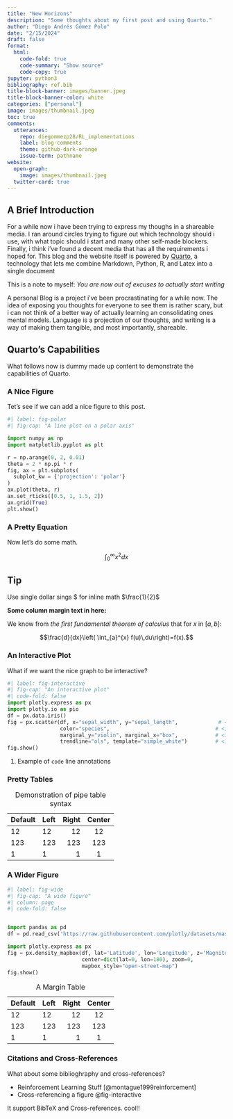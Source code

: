 ```yaml
---
title: "New Horizons"
description: "Some thoughts about my first post and using Quarto."
author: "Diego Andrés Gómez Polo"
date: "2/15/2024"
draft: false
format:
  html:
    code-fold: true
    code-summary: "Show source"
    code-copy: true
jupyter: python3
bibliography: ref.bib
title-block-banner: images/banner.jpeg
title-block-banner-color: white
categories: ["personal"]
image: images/thumbnail.jpeg
toc: true
comments: 
  utterances:
    repo: diegommezp28/RL_implementations
    label: blog-comments
    theme: github-dark-orange
    issue-term: pathname
website:
  open-graph: 
    image: images/thumbnail.jpeg
  twitter-card: true
---
```


## A Brief Introduction

For a while now i have been trying to express my thoughs in a shareable media. I ran around circles trying to figure out which technology should i use, with what topic should i start and many other self-made blockers. Finally, i think i've found a decent media that has all the requirements i hoped for. This blog and the website itself is powered by [Quarto](https://quarto.org/), a technology that lets me combine Markdown, Python, R, and Latex into a single document

This is a note to myself: *You are now out of excuses to actually start writing*

A personal Blog is a project i've been procrastinating for a while now. The idea of exposing you thoughts for everyone to see them is rather scary, but i can not think of a better way of actually learning an consolidating ones mental models. Language is a projection of our thoughts, and writing is a way of making them tangible, and most importantly, shareable.




## Quarto's Capabilities
What follows now is dummy made up content to demonstrate the capabilities of Quarto.

### A Nice Figure

Tet's see if we can add a nice figure to this post.

```python
#| label: fig-polar
#| fig-cap: "A line plot on a polar axis"

import numpy as np
import matplotlib.pyplot as plt

r = np.arange(0, 2, 0.01)
theta = 2 * np.pi * r
fig, ax = plt.subplots(
  subplot_kw = {'projection': 'polar'} 
)
ax.plot(theta, r)
ax.set_rticks([0.5, 1, 1.5, 2])
ax.grid(True)
plt.show()
```

### A Pretty Equation

Now let's do some math.

$$
\int_0^\infty x^2 dx
$$

::: {.callout-tip}
## Tip

Use single dollar sings \$ for inline math $\frac{1}{2}$
:::

::: {.column-margin}
**Some column margin text in here: **

We know from *the first fundamental theorem of calculus* that for $x$ in $[a, b]$:

$$\frac{d}{dx}\left( \int_{a}^{x} f(u)\,du\right)=f(x).$$
:::

### An Interactive Plot

What if we want the nice graph to be interactive?

```python
#| label: fig-interactive
#| fig-cap: "An interactive plot"
#| code-fold: false
import plotly.express as px
import plotly.io as pio
df = px.data.iris()
fig = px.scatter(df, x="sepal_width", y="sepal_length",             # <1>
                 color="species",                                  # <1>
                 marginal_y="violin", marginal_x="box",            # <1>
                 trendline="ols", template="simple_white")         # <1>
fig.show()
```
1. Example of `code` line annotations

### Pretty Tables

| Default | Left | Right | Center |
|---------|:-----|------:|:------:|
| 12      | 12   |    12 |   12   |
| 123     | 123  |   123 |  123   |
| 1       | 1    |     1 |   1    |

: Demonstration of pipe table syntax

### A Wider Figure

```python
#| label: fig-wide
#| fig-cap: "A wide figure"
#| column: page
#| code-fold: false


import pandas as pd
df = pd.read_csv('https://raw.githubusercontent.com/plotly/datasets/master/earthquakes-23k.csv')

import plotly.express as px
fig = px.density_mapbox(df, lat='Latitude', lon='Longitude', z='Magnitude', radius=10,
                        center=dict(lat=0, lon=180), zoom=0,
                        mapbox_style="open-street-map")
fig.show()
```

::: {.column-margin}
| Default | Left | Right | Center |
|---------|:-----|------:|:------:|
| 12      | 12   |    12 |   12   |
| 123     | 123  |   123 |  123   |
| 1       | 1    |     1 |   1    |

: A Margin Table
:::

### Citations and Cross-References
What about some biblioghraphy and cross-references?

- Reinforcement Learning Stuff [@montague1999reinforcement]
- Cross-referencing a figure @fig-interactive

It support BibTeX and Cross-references. cool!!
